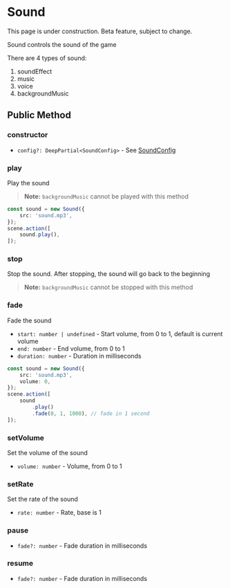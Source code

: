 
# Sound

<Callout type="warning" emoji="⚠️">
    This page is under construction.
</Callout>

<Callout type="warning" emoji="⚠️">
    Beta feature, subject to change.
</Callout>

Sound controls the sound of the game

There are 4 types of sound:

1. soundEffect
2. music
3. voice
4. backgroundMusic

## Public Method

### constructor

- `config?: DeepPartial<SoundConfig>` - See [SoundConfig](../types/SoundConfig)

### play

Play the sound

> **Note:** `backgroundMusic` cannot be played with this method

```ts
const sound = new Sound({
    src: 'sound.mp3',
});
scene.action([
    sound.play(),
]);
```

### stop

Stop the sound. After stopping, the sound will go back to the beginning

> **Note:** `backgroundMusic` cannot be stopped with this method

### fade

Fade the sound

- `start: number | undefined` - Start volume, from 0 to 1, default is current volume
- `end: number` - End volume, from 0 to 1
- `duration: number` - Duration in milliseconds

```ts
const sound = new Sound({
    src: 'sound.mp3',
    volume: 0,
});
scene.action([
    sound
        .play()
        .fade(0, 1, 1000), // fade in 1 second
]);
```

### setVolume

Set the volume of the sound

- `volume: number` - Volume, from 0 to 1

### setRate

Set the rate of the sound

- `rate: number` - Rate, base is 1

### pause

- `fade?: number` - Fade duration in milliseconds

### resume

- `fade?: number` - Fade duration in milliseconds
